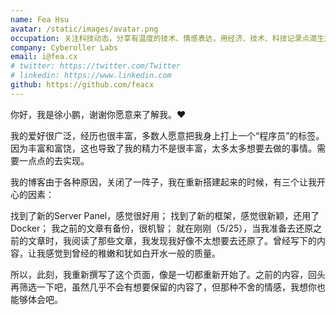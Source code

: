 ```yaml
---
name: Fea Hsu
avatar: /static/images/avatar.png
occupation: 关注科技动态，分享有温度的技术、情感表达，用经济、技术、科技记录点滴生活
company: Cyberoller Labs
email: i@fea.cx
# twitter: https://twitter.com/Twitter
# linkedin: https://www.linkedin.com
github: https://github.com/feacx
---
```


你好，我是徐小鹏，谢谢你愿意来了解我。❤

我的爱好很广泛，经历也很丰富，多数人愿意把我身上打上一个“程序员”的标签。因为丰富和富饶，这也导致了我的精力不是很丰富，太多太多想要去做的事情。需要一点点的去实现。

我的博客由于各种原因，关闭了一阵子，我在重新搭建起来的时候，有三个让我开心的因素：

找到了新的Server Panel，感觉很好用；
找到了新的框架，感觉很新颖，还用了Docker；
我之前的文章有备份，很机智；
就在刚刚（5/25），当我准备去还原之前的文章时，我阅读了那些文章，我发现我好像不太想要去还原了。曾经写下的内容，让我感觉到曾经的稚嫩和犹如白开水一般的质量。

所以，此刻，我重新撰写了这个页面，像是一切都重新开始了。之前的内容，回头再筛选一下吧，虽然几乎不会有想要保留的内容了，但那种不舍的情感，我想你也能够体会吧。
